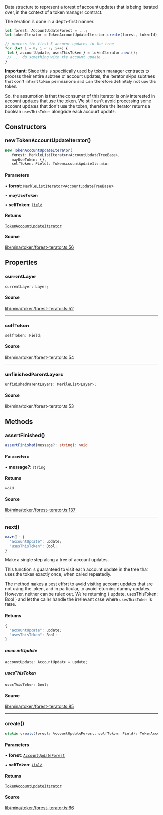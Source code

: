 Data structure to represent a forest of account updates that is being iterated over,
in the context of a token manager contract.

The iteration is done in a depth-first manner.

```ts
let forest: AccountUpdateForest = ...;
let tokenIterator = TokenAccountUpdateIterator.create(forest, tokenId);

// process the first 5 account updates in the tree
for (let i = 0; i < 5; i++) {
 let { accountUpdate, usesThisToken } = tokenIterator.next();
 // ... do something with the account update ...
}
```

**Important**: Since this is specifically used by token manager contracts to process their entire subtree
of account updates, the iterator skips subtrees that don't inherit token permissions and can therefore definitely not use the token.

So, the assumption is that the consumer of this iterator is only interested in account updates that use the token.
We still can't avoid processing some account updates that don't use the token, therefore the iterator returns a boolean
`usesThisToken` alongside each account update.

## Constructors

### new TokenAccountUpdateIterator()

```ts
new TokenAccountUpdateIterator(
   forest: MerkleListIterator<AccountUpdateTreeBase>, 
   mayUseToken: {}, 
   selfToken: Field): TokenAccountUpdateIterator
```

#### Parameters

• **forest**: [`MerkleListIterator`](MerkleListIterator.mdx)\<`AccountUpdateTreeBase`\>

• **mayUseToken**

• **selfToken**: [`Field`](Field.mdx)

#### Returns

[`TokenAccountUpdateIterator`](TokenAccountUpdateIterator.mdx)

#### Source

[lib/mina/token/forest-iterator.ts:56](https://github.com/o1-labs/o1js/blob/1ed4125b454628ef1e3e4d32dd416718a59702b8/src/lib/mina/token/forest-iterator.ts#L56)

## Properties

### currentLayer

```ts
currentLayer: Layer;
```

#### Source

[lib/mina/token/forest-iterator.ts:52](https://github.com/o1-labs/o1js/blob/1ed4125b454628ef1e3e4d32dd416718a59702b8/src/lib/mina/token/forest-iterator.ts#L52)

***

### selfToken

```ts
selfToken: Field;
```

#### Source

[lib/mina/token/forest-iterator.ts:54](https://github.com/o1-labs/o1js/blob/1ed4125b454628ef1e3e4d32dd416718a59702b8/src/lib/mina/token/forest-iterator.ts#L54)

***

### unfinishedParentLayers

```ts
unfinishedParentLayers: MerkleList<Layer>;
```

#### Source

[lib/mina/token/forest-iterator.ts:53](https://github.com/o1-labs/o1js/blob/1ed4125b454628ef1e3e4d32dd416718a59702b8/src/lib/mina/token/forest-iterator.ts#L53)

## Methods

### assertFinished()

```ts
assertFinished(message?: string): void
```

#### Parameters

• **message?**: `string`

#### Returns

`void`

#### Source

[lib/mina/token/forest-iterator.ts:137](https://github.com/o1-labs/o1js/blob/1ed4125b454628ef1e3e4d32dd416718a59702b8/src/lib/mina/token/forest-iterator.ts#L137)

***

### next()

```ts
next(): {
  "accountUpdate": update;
  "usesThisToken": Bool;
}
```

Make a single step along a tree of account updates.

This function is guaranteed to visit each account update in the tree that uses the token
exactly once, when called repeatedly.

The method makes a best effort to avoid visiting account updates that are not using the token,
and in particular, to avoid returning dummy updates.
However, neither can be ruled out. We're returning { update, usesThisToken: Bool } and let the
caller handle the irrelevant case where `usesThisToken` is false.

#### Returns

```ts
{
  "accountUpdate": update;
  "usesThisToken": Bool;
}
```

##### accountUpdate

```ts
accountUpdate: AccountUpdate = update;
```

##### usesThisToken

```ts
usesThisToken: Bool;
```

#### Source

[lib/mina/token/forest-iterator.ts:85](https://github.com/o1-labs/o1js/blob/1ed4125b454628ef1e3e4d32dd416718a59702b8/src/lib/mina/token/forest-iterator.ts#L85)

***

### create()

```ts
static create(forest: AccountUpdateForest, selfToken: Field): TokenAccountUpdateIterator
```

#### Parameters

• **forest**: [`AccountUpdateForest`](AccountUpdateForest.mdx)

• **selfToken**: [`Field`](Field.mdx)

#### Returns

[`TokenAccountUpdateIterator`](TokenAccountUpdateIterator.mdx)

#### Source

[lib/mina/token/forest-iterator.ts:66](https://github.com/o1-labs/o1js/blob/1ed4125b454628ef1e3e4d32dd416718a59702b8/src/lib/mina/token/forest-iterator.ts#L66)
